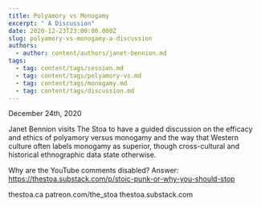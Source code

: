 ```yaml
---
title: Polyamory vs Monogamy
excerpt: " A Discussion"
date: 2020-12-23T23:00:00.000Z
slug: polyamory-vs-monogamy-a-discussion
authors:
  - author: content/authors/janet-bennion.md
tags:
  - tag: content/tags/session.md
  - tag: content/tags/polyamory-vs.md
  - tag: content/tags/monogamy.md
  - tag: content/tags/discussion.md
---
```


December 24th, 2020

Janet Bennion visits The Stoa to have a guided discussion on the efficacy and ethics of polyamory versus monogamy and the way that Western culture often labels monogamy as superior, though cross-cultural and historical ethnographic data state otherwise.

Why are the YouTube comments disabled? Answer: https://thestoa.substack.com/p/stoic-punk-or-why-you-should-stop

thestoa.ca
patreon.com/the_stoa
thestoa.substack.com
